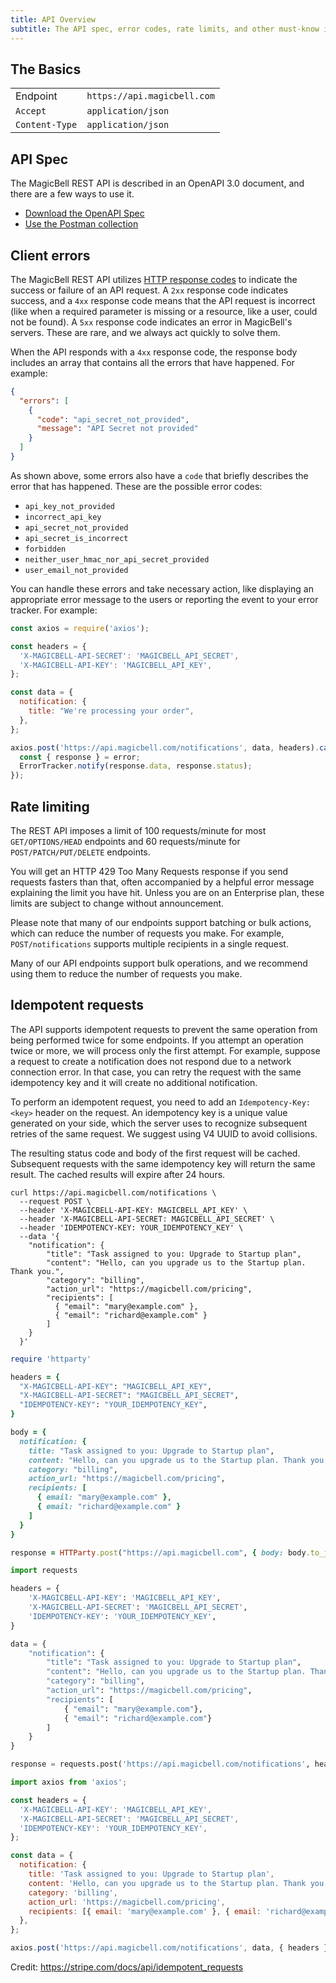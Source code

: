 ```yaml
---
title: API Overview
subtitle: The API spec, error codes, rate limits, and other must-know information.
---
```


## The Basics

|                |                             |
| -------------- | --------------------------- |
| Endpoint       | `https://api.magicbell.com` |
| `Accept`       | `application/json`          |
| `Content-Type` | `application/json`          |

## API Spec

The MagicBell REST API is described in an OpenAPI 3.0 document, and there are a few ways to use it.

- [Download the OpenAPI Spec](https://github.com/magicbell-io/public/blob/main/openapi/spec/openapi.json)
- [Use the Postman collection](https://www.postman.com/magicbell-api/workspace/magicbell/collection/2269098-9f990075-94a8-4ded-b252-a5289b6e3a2f)

## Client errors

The MagicBell REST API utilizes [HTTP response codes](https://en.wikipedia.org/wiki/List_of_HTTP_status_codes)
to indicate the success or failure of an API request. A `2xx` response code
indicates success, and a `4xx` response code means that the API request is
incorrect (like when a required parameter is missing or a resource, like a user,
could not be found). A `5xx` response code indicates an error in MagicBell's
servers. These are rare, and we always act quickly to solve them.

When the API responds with a `4xx` response code, the response body includes an
array that contains all the errors that have happened. For example:

```json
{
  "errors": [
    {
      "code": "api_secret_not_provided",
      "message": "API Secret not provided"
    }
  ]
}
```

As shown above, some errors also have a `code` that briefly describes the error
that has happened. These are the possible error codes:

- `api_key_not_provided`
- `incorrect_api_key`
- `api_secret_not_provided`
- `api_secret_is_incorrect`
- `forbidden`
- `neither_user_hmac_nor_api_secret_provided`
- `user_email_not_provided`

You can handle these errors and take necessary action, like displaying an
appropriate error message to the users or reporting the event to your error
tracker. For example:

```js title=Node
const axios = require('axios');

const headers = {
  'X-MAGICBELL-API-SECRET': 'MAGICBELL_API_SECRET',
  'X-MAGICBELL-API-KEY': 'MAGICBELL_API_KEY',
};

const data = {
  notification: {
    title: "We're processing your order",
  },
};

axios.post('https://api.magicbell.com/notifications', data, headers).catch((error) => {
  const { response } = error;
  ErrorTracker.notify(response.data, response.status);
});
```

## Rate limiting

The REST API imposes a limit of 100 requests/minute for most `GET/OPTIONS/HEAD` endpoints
and 60 requests/minute for `POST/PATCH/PUT/DELETE` endpoints.

You will get an HTTP 429 Too Many Requests response if you send requests fasters than that,
often accompanied by a helpful error message explaining the limit you have hit.
Unless you are on an Enterprise plan, these limits are subject to change without announcement.

Please note that many of our endpoints support batching or bulk actions, which can reduce the number of requests you make.
For example, `POST/notifications` supports multiple recipients in a single request.

Many of our API endpoints support bulk operations, and we recommend using them to reduce the number of requests you make.

## Idempotent requests

The API supports idempotent requests to prevent the same operation from being performed twice for some endpoints.
If you attempt an operation twice or more, we will process only the first attempt. For example, suppose a request to create a notification does not respond due to a network connection error. In that case, you can retry the request with the same idempotency key and it will create no additional notification.

To perform an idempotent request, you need to add an `Idempotency-Key: <key>` header on the request.
An idempotency key is a unique value generated on your side, which the server uses to recognize subsequent retries of the same request.
We suggest using V4 UUID to avoid collisions.

The resulting status code and body of the first request will be cached. Subsequent requests with the same
idempotency key will return the same result. The cached results will expire after 24 hours.

<Tabs>

```curl title=cURL hideHeader noTopBorderRadius
curl https://api.magicbell.com/notifications \
  --request POST \
  --header 'X-MAGICBELL-API-KEY: MAGICBELL_API_KEY' \
  --header 'X-MAGICBELL-API-SECRET: MAGICBELL_API_SECRET' \
  --header 'IDEMPOTENCY-KEY: YOUR_IDEMPOTENCY_KEY' \
  --data '{
    "notification": {
        "title": "Task assigned to you: Upgrade to Startup plan",
        "content": "Hello, can you upgrade us to the Startup plan. Thank you.",
        "category": "billing",
        "action_url": "https://magicbell.com/pricing",
        "recipients": [
          { "email": "mary@example.com" },
          { "email": "richard@example.com" }
        ]
    }
  }'
```

```ruby title=RUBY hideHeader noTopBorderRadius
require 'httparty'

headers = {
  "X-MAGICBELL-API-KEY": "MAGICBELL_API_KEY",
  "X-MAGICBELL-API-SECRET": "MAGICBELL_API_SECRET",
  "IDEMPOTENCY-KEY": "YOUR_IDEMPOTENCY_KEY",
}

body = {
  notification: {
    title: "Task assigned to you: Upgrade to Startup plan",
    content: "Hello, can you upgrade us to the Startup plan. Thank you.",
    category: "billing",
    action_url: "https://magicbell.com/pricing",
    recipients: [
      { email: "mary@example.com" },
      { email: "richard@example.com" }
    ]
  }
}

response = HTTParty.post("https://api.magicbell.com", { body: body.to_json, headers: headers })
```

```python title=PYTHON hideHeader noTopBorderRadius
import requests

headers = {
    'X-MAGICBELL-API-KEY': 'MAGICBELL_API_KEY',
    'X-MAGICBELL-API-SECRET': 'MAGICBELL_API_SECRET',
    'IDEMPOTENCY-KEY': 'YOUR_IDEMPOTENCY_KEY',
}

data = {
    "notification": {
        "title": "Task assigned to you: Upgrade to Startup plan",
        "content": "Hello, can you upgrade us to the Startup plan. Thank you.",
        "category": "billing",
        "action_url": "https://magicbell.com/pricing",
        "recipients": [
            { "email": "mary@example.com"},
            { "email": "richard@example.com"}
        ]
    }
}

response = requests.post('https://api.magicbell.com/notifications', headers=headers, json=data)
```

```javascript title=JAVASCRIPT hideHeader noTopBorderRadius
import axios from 'axios';

const headers = {
  'X-MAGICBELL-API-KEY': 'MAGICBELL_API_KEY',
  'X-MAGICBELL-API-SECRET': 'MAGICBELL_API_SECRET',
  'IDEMPOTENCY-KEY': 'YOUR_IDEMPOTENCY_KEY',
};

const data = {
  notification: {
    title: 'Task assigned to you: Upgrade to Startup plan',
    content: 'Hello, can you upgrade us to the Startup plan. Thank you.',
    category: 'billing',
    action_url: 'https://magicbell.com/pricing',
    recipients: [{ email: 'mary@example.com' }, { email: 'richard@example.com' }],
  },
};

axios.post('https://api.magicbell.com/notifications', data, { headers });
```

</Tabs>

Credit: https://stripe.com/docs/api/idempotent_requests
